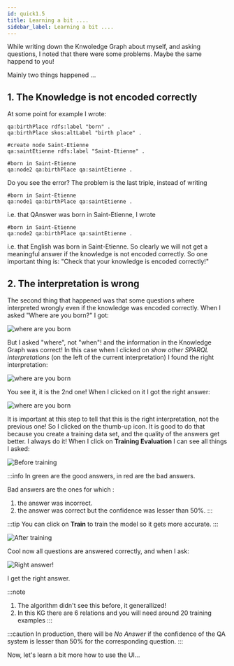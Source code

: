 ```yaml
---
id: quick1.5
title: Learning a bit ....
sidebar_label: Learning a bit ....
---
```



While writing down the Knwoledge Graph about myself, and asking questions, I noted that there were some problems. 
Maybe the same happend to you! 

Mainly two things happened ...

## 1. The Knowledge is not encoded correctly

At some point for example I wrote:

```
qa:birthPlace rdfs:label "born" .
qa:birthPlace skos:altLabel "birth place" .

#create node Saint-Etienne
qa:saintEtienne rdfs:label "Saint-Etienne" .

#born in Saint-Etienne
qa:node2 qa:birthPlace qa:saintEtienne . 
```


Do you see the error? The problem is the last triple, instead of writing
```
#born in Saint-Etienne
qa:node1 qa:birthPlace qa:saintEtienne . 
```


i.e. that QAnswer was born in Saint-Etienne, I wrote
```
#born in Saint-Etienne
qa:node2 qa:birthPlace qa:saintEtienne . 
```


i.e. that English was born in Saint-Etienne. So clearly we will not get a meaningful answer if
the knowledge is not encoded correctly. So one important thing is: "Check that your knowledge is encoded correctly!"


## 2. The interpretation is wrong
The second thing that happened was that some questions where interpreted wrongly even if the knowledge was encoded
correctly. When I asked "Where are you born?"
I got:

<Image src='/img/newUI/wrong-interpretation.png' alt='where are you born' />

But I asked "where", not "when"! and the information in the Knowledge Graph was correct!
In this case when I clicked on <i>show other SPARQL interpretations</i> (on the left of the current interpretation) I found the right interpretation:

<Image src='/img/newUI/wrong-interpretation-sparqllist.png' alt='where are you born' />

You see it, it is the 2nd one! When I clicked on it I got the right answer:

<Image src='/img/newUI/wrong-interpretation-found-good-one.png' alt='where are you born' />

It is important at this step to tell that this is the right interpretation, not the previous one! So
I clicked on the thumb-up icon. It is good to do that because you create a training
data set, and the quality of the answers get better. I always do it! When I click on <b>Training Evaluation</b>
I can see all things I asked:

<Image src='/img/newUI/before-training.png' alt='Before training' />


:::info
In green are the good answers, in red are the bad answers.

Bad answers are the ones for which :
1. the answer was incorrect.
2. the answer was correct but the confidence was lesser than 50%.
:::

:::tip
You can click on <b>Train</b> to train the model so it gets more accurate.
:::


<Image src='/img/newUI/after-training.png' alt='After training' />

Cool now all questions are answered correctly, and when I ask:

<Image src='/img/newUI/successful-training.png' alt='Right answer!' />


I get the right answer. 

:::note
1. The algorithm didn't see this before, it generallized!
2. In this KG there are 6 relations and you will need around 20 training examples
:::

:::caution
In production, there will be <i>No Answer</i> if the confidence of the QA system is lesser than 50% for the corresponding question.
:::


Now, let's learn a bit more how to use the UI...